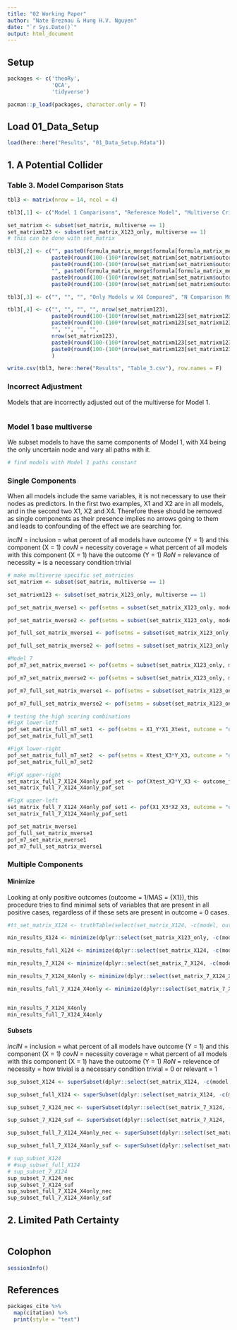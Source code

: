 ```yaml
---
title: "02 Working Paper"
author: "Nate Breznau & Hung H.V. Nguyen"
date: "`r Sys.Date()`"
output: html_document
---
```


## Setup


```r

packages <- c('theoRy',
              'QCA',
              'tidyverse') 

pacman::p_load(packages, character.only = T)

```

## Load 01_Data_Setup

```r
load(here::here("Results", "01_Data_Setup.Rdata"))
```

## 1. A Potential Collider


### Table 3. Model Comparison Stats


```r
tbl3 <- matrix(nrow = 14, ncol = 4)

tbl3[,1] <- c("Model 1 Comparisons", "Reference Model", "Multiverse Criteria", "All Models Compared", "N Comparison Models", "Test Compatible =", "Full Model Compatible =", "Model 7 Comparisons", "Reference Model", "Multiverse Criteria", "All Models compared", "N Comparison Models", "Test Compatible", "Full Model Compatible")

set_matrixm <- subset(set_matrix, multiverse == 1)
set_matrixm123 <- subset(set_matrix_X123_only, multiverse == 1)
# this can be done with set_matrix

tbl3[,2] <- c("", paste0(formula_matrix_merge$formula[formula_matrix_merge$model == 1],"(Model 1)"), "Models with X1 and X2, and models with X1, X2 and X3", "", nrow(set_matrixm), 
              paste0(round(100-(100*(nrow(set_matrixm[set_matrixm$outcome_m1 == 1,])/nrow(set_matrixm))),1),"%"),
              paste0(round(100-(100*(nrow(set_matrixm[set_matrixm$outcome_full_m1 == 1,])/nrow(set_matrixm))),1),"%"),
              "", paste0(formula_matrix_merge$formula[formula_matrix_merge$model == 7],"(Model 7)"), "Models with X1, X2 and X3", "", nrow(set_matrixm),
              paste0(round(100-(100*(nrow(set_matrixm[set_matrixm$outcome_m7 == 1,])/nrow(set_matrixm))),1),"%"),
              paste0(round(100-(100*(nrow(set_matrixm[set_matrixm$outcome_full_m7 == 1,])/nrow(set_matrixm))),1),"%"))

tbl3[,3] <- c("", "", "", "Only Models w X4 Compared", "N Comparison Models", "Test Compatible =", "Full Model Compatible =", "", "", "", "Only Models w X4 Compared", "N Comparison Models", "Test Compatible", "Full Model Compatible")

tbl3[,4] <- c("", "", "", "", nrow(set_matrixm123), 
              paste0(round(100-(100*(nrow(set_matrixm123[set_matrixm123$outcome_m1 == 1,])/nrow(set_matrixm123))),1),"%"),
              paste0(round(100-(100*(nrow(set_matrixm123[set_matrixm123$outcome_full_m1 == 1,])/nrow(set_matrixm123))),1),"%"),
              "", "", "", "",
              nrow(set_matrixm123), 
              paste0(round(100-(100*(nrow(set_matrixm123[set_matrixm123$outcome_m7 == 1,])/nrow(set_matrixm123))),1),"%"),
              paste0(round(100-(100*(nrow(set_matrixm123[set_matrixm123$outcome_full_m7 == 1,])/nrow(set_matrixm123))),1),"%")
              )

write.csv(tbl3, here::here("Results", "Table_3.csv"), row.names = F)
```

### Incorrect Adjustment

Models that are incorrectly adjusted out of the multiverse for Model 1.

```r

```

### Model 1 base multiverse

We subset models to have the same components of Model 1, with X4 being the only uncertain node and vary all paths with it. 


```r
# find models with Model 1 paths constant


```

### Single Components

When all models include the same variables, it is not necessary to use their nodes as predictors. In the first two examples, X1 and X2 are in all models, and in the second two X1, X2 and X4. Therefore these should be removed as single components as their presence implies no arrows going to them and leads to confounding of the effect we are searching for. 


*inclN* = inclusion = what percent of all models have outcome (Y = 1) and this component (X = 1)
*covN* = necessity coverage = what percent of all models with this component (X = 1) have the outcome (Y = 1)
*RoN* = relevance of necessity = is a necessary condition trivial

```r

# make multiverse specific set_matricies
set_matrixm <- subset(set_matrix, multiverse == 1)

set_matrixm123 <- subset(set_matrix_X123_only, multiverse == 1)

pof_set_matrix_mverse1 <- pof(setms = subset(set_matrix_X123_only, model != 1 & multiverse == 1, -c(model, outcome_m1:outcome_full_m7, Xtest_Y, X1, X2, X3, multiverse)), outcome = "outcome_m1", data = subset(set_matrix_X123_only, model != 1 & multiverse == 1))

pof_set_matrix_mverse2 <- pof(setms = subset(set_matrix_X123_only, model != 1 & multiverse == 2, -c(model, outcome_m1:outcome_full_m7, Xtest_Y, X1, X2, X3, multiverse)), outcome = "outcome_m1", data = subset(set_matrix_X123_only, model != 1 & multiverse == 2))

pof_full_set_matrix_mverse1 <- pof(setms = subset(set_matrix_X123_only, model != 1 & multiverse == 1, -c(model, outcome_m1:outcome_full_m7, Xtest_Y, X1, X2, X3, multiverse)), outcome = "outcome_full_m1", data = subset(set_matrix_X123_only, model != 1 & multiverse == 1))

pof_full_set_matrix_mverse2 <- pof(setms = subset(set_matrix_X123_only, model != 1 & multiverse == 1, -c(model, outcome_m1:outcome_full_m7, Xtest_Y, X1, X2, X3, multiverse)), outcome = "outcome_full_m1", data = subset(set_matrix_X123_only, model != 1 & multiverse == 1))

#Model 7
pof_m7_set_matrix_mverse1 <- pof(setms = subset(set_matrix_X123_only, model != 7 & multiverse == 1, -c(model, outcome_m1:outcome_full_m7, Xtest_Y, X1, X2, X3, multiverse)), outcome = "outcome_m7", data = subset(set_matrix_X123_only, model != 7 & multiverse == 1))

pof_m7_set_matrix_mverse2 <- pof(setms = subset(set_matrix_X123_only, model != 7 & multiverse == 2, -c(model, outcome_m1:outcome_full_m7, Xtest_Y, X1, X2, X3, multiverse)), outcome = "outcome_m7", data = subset(set_matrix_X123_only, model != 7 & multiverse == 2))

pof_m7_full_set_matrix_mverse1 <- pof(setms = subset(set_matrix_X123_only, model != 7 & multiverse == 1, -c(model, outcome_m1:outcome_full_m7, Xtest_Y, X1, X2, X3, multiverse)), outcome = "outcome_full_m7", data = subset(set_matrix_X123_only, model != 7 & multiverse == 1))

pof_m7_full_set_matrix_mverse2 <- pof(setms = subset(set_matrix_X123_only, model != 7 & multiverse == 1, -c(model, outcome_m1:outcome_full_m7, Xtest_Y, X1, X2, X3, multiverse)), outcome = "outcome_full_m7", data = subset(set_matrix_X123_only, model != 7 & multiverse == 1))

# testing the high scoring combinations
#FigX lower-left
pof_set_matrix_full_m7_set1  <- pof(setms = X1_Y*X1_Xtest, outcome = "outcome_m7", data = subset(set_matrixm123, model != 7))
pof_set_matrix_full_m7_set1

#FigX lower-right
pof_set_matrix_full_m7_set2  <- pof(setms = Xtest_X3*Y_X3, outcome = "outcome_m7", data = set_matrixm123)
pof_set_matrix_full_m7_set2

#FigX upper-right
set_matrix_full_7_X124_X4only_pof_set <- pof(Xtest_X3*Y_X3 <- outcome_full_m7, data = set_matrixm123)
set_matrix_full_7_X124_X4only_pof_set

#FigX upper-left
set_matrix_full_7_X124_X4only_pof_set1 <- pof(X1_X3*X2_X3, outcome = "outcome_full_m7", data = set_matrixm123)
set_matrix_full_7_X124_X4only_pof_set1

pof_set_matrix_mverse1
pof_full_set_matrix_mverse1
pof_m7_set_matrix_mverse1
pof_m7_full_set_matrix_mverse1

```


### Multiple Components

#### Minimize

Looking at only positive outcomes (outcome = 1/MAS = {X1}), this procedure tries to find minimal sets of variables that are present in all positive cases, regardless of if these sets are present in outcome = 0 cases.

```r

#tt_set_matrix_X124 <- truthTable(select(set_matrix_X124, -c(model, outcome_full, Xtest_Y, X1, X2, inclX4, X4), outcome = "outcome"))

min_results_X124 <- minimize(dplyr::select(set_matrix_X123_only, -c(model, outcome_full, Xtest_Y, X1, X2, X4)), details = TRUE, outcome = "outcome")

min_results_full_X124 <- minimize(dplyr::select(set_matrix_X124, -c(model, outcome, Xtest_Y, X1, X2, X4)), details = TRUE, outcome = "outcome_full")

min_results_7_X124 <- minimize(dplyr::select(set_matrix_7_X124, -c(model, outcome_full, Xtest_Y, X1, X2, X4)), details = TRUE, outcome = "outcome")

min_results_7_X124_X4only <- minimize(dplyr::select(set_matrix_7_X124_X4only, -c(model, outcome_full, Xtest_Y, X1, X2, X4)), details = TRUE, outcome = "outcome")

min_results_full_7_X124_X4only <- minimize(dplyr::select(set_matrix_7_X124_X4only, -c(model, outcome, Xtest_Y, X1, X2, X4)), details = TRUE, outcome = "outcome_full")


min_results_7_X124_X4only
min_results_full_7_X124_X4only

```


#### Subsets

*inclN* = inclusion = what percent of all models have outcome (Y = 1) and this component (X = 1)
*covN* = necessity coverage = what percent of all models with this component (X = 1) have the outcome (Y = 1)
*RoN* = relevence of necessity = how trivial is a necessary condition trivial = 0 or relevant = 1
```r
sup_subset_X124 <- superSubset(dplyr::select(set_matrix_X124, -c(model, Xtest_Y, X1, X2, X4, outcome_full)), outcome = "outcome", ron.cut = 0.001)

sup_subset_full_X124 <- superSubset(dplyr::select(set_matrix_X124, -c(model, Xtest_Y, X1, X2, X4,)), outcome = "outcome_full", ron.cut = 0.001)

sup_subset_7_X124_nec <- superSubset(dplyr::select(set_matrix_7_X124, -c(model, outcome_full, Xtest_Y, X1, X2, X4)), outcome = "outcome", ron.cut = 0.001)

sup_subset_7_X124_suf <- superSubset(dplyr::select(set_matrix_7_X124, -c(model, outcome_full, Xtest_Y, X1, X2, X4)), outcome = "outcome", ron.cut = 0.001, relation = "sufficiency")

sup_subset_full_7_X124_X4only_nec <- superSubset(dplyr::select(set_matrix_7_X124_X4only, -c(model, outcome, Xtest_Y, X1, X2, X4)), outcome = "outcome_full", ron.cut = 0.001, relation = "necessity")

sup_subset_full_7_X124_X4only_suf <- superSubset(dplyr::select(set_matrix_7_X124_X4only, -c(model, outcome, Xtest_Y, X1, X2, X4)), outcome = "outcome_full", ron.cut = 0.001, relation = "sufficiency")

# sup_subset_X124
# #sup_subset_full_X124
# sup_subset_7_X124
sup_subset_7_X124_nec
sup_subset_7_X124_suf
sup_subset_full_7_X124_X4only_nec
sup_subset_full_7_X124_X4only_suf

```

## 2. Limited Path Certainty



```r

```


## Colophon

```r
sessionInfo()
```

## References


```r
packages_cite %>%
  map(citation) %>%
  print(style = "text")
```
